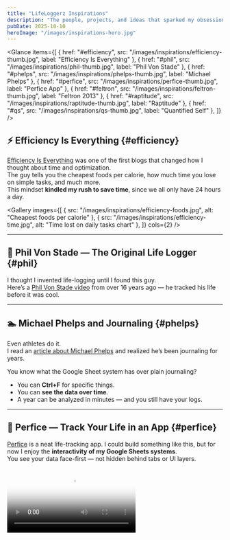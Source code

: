 ```yaml
---
title: "LifeLoggerz Inspirations"
description: "The people, projects, and ideas that sparked my obsession with tracking life and optimizing every hour."
pubDate: 2025-10-10
heroImage: "/images/inspirations-hero.jpg"
---
```



<Glance
  items={[
    { href: "#efficiency", src: "/images/inspirations/efficiency-thumb.jpg", label: "Efficiency Is Everything" },
    { href: "#phil",       src: "/images/inspirations/phil-thumb.jpg",        label: "Phil Von Stade" },
    { href: "#phelps",     src: "/images/inspirations/phelps-thumb.jpg",      label: "Michael Phelps" },
    { href: "#perfice",    src: "/images/inspirations/perfice-thumb.jpg",     label: "Perfice App" },
    { href: "#feltron",    src: "/images/inspirations/feltron-thumb.jpg",     label: "Feltron 2013" },
    { href: "#raptitude",  src: "/images/inspirations/raptitude-thumb.jpg",   label: "Raptitude" },
    { href: "#qs",         src: "/images/inspirations/qs-thumb.jpg",          label: "Quantified Self" },
  ]}
/>

## ⚡ Efficiency Is Everything {#efficiency}

[Efficiency Is Everything](https://efficiencyiseverything.com) was one of the first blogs that changed how I thought about time and optimization.  
The guy tells you the cheapest foods per calorie, how much time you lose on simple tasks, and much more.  
This mindset **kindled my rush to save time**, since we all only have 24 hours a day.

<Gallery
  images={[
    { src: "/images/inspirations/efficiency-foods.jpg", alt: "Cheapest foods per calorie" },
    { src: "/images/inspirations/efficiency-time.jpg", alt: "Time lost on daily tasks chart" },
  ]}
  cols={2}
/>

---

## 🎥 Phil Von Stade — The Original Life Logger {#phil}

I thought I invented life-logging until I found this guy.  
Here’s a [Phil Von Stade video](https://www.youtube.com/watch?v=DPwZ-5M6XKw) from over 16 years ago — he tracked his life before it was cool.

<YouTubeLite id="DPwZ-5M6XKw" title="Phil Von Stade Life Tracking" />

---

## 🏊 Michael Phelps and Journaling {#phelps}

Even athletes do it.  
I read an [article about Michael Phelps](https://www.inc.com/jeff-haden/michael-phelps-journaling-habits.html) and realized he’s been journaling for years.  

You know what the Google Sheet system has over plain journaling?  
- You can **Ctrl+F** for specific things.  
- You can **see the data over time**.  
- A year can be analyzed in minutes — and you still have your logs.

---

## 📱 Perfice — Track Your Life in an App {#perfice}

[Perfice](https://www.perfice.com) is a neat life-tracking app. I could build something like this, but for now I enjoy the **interactivity of my Google Sheets systems**.  
You see your data face-first — not hidden behind tabs or UI layers.

<Video src="/videos/lifeloggerz-sheets-demo.mp4" poster="/images/inspirations/sheets-poster.jpg" />

---

## 🎨 Feltron’s 2013 Annual Report {#feltron}

Nicholas Felton’s [2013 Life Report](https://felton.com/FAR13.html) blew my mind.  
The graphic design presentation of his data is beautiful — minimal, statistical, poetic.  

Feel free to improve my systems in the **aesthetics department**.  
I haven’t delved into Looker Studio or Power BI yet, but that’s coming.

<Gallery
  images={[
    { src: "/images/inspirations/feltron1.jpg", alt: "Feltron 2013 life report layout" },
    { src: "/images/inspirations/feltron2.jpg", alt: "Feltron data visualization" },
  ]}
  cols={2}
/>

---

## 🌱 Raptitude — Experiments in Living Better {#raptitude}

[Raptitude](https://www.raptitude.com) inspired me to test self-improvement like experiments.  
My blog isn’t just about data — it’s about **improving workflows, free time, and ultimately, life**.

---

## 📊 Quantified Self Movement {#qs}

The [Quantified Self](https://quantifiedself.com) community shows what’s possible when people track everything.  
It’s not just numbers; it’s **awareness turned into action**.

---

## 💬 Final Thoughts

You think you can do better?  
Try using **Looker Studio**, **Power BI**, or tools I haven’t even touched yet.  
I avoid biometrics for now — there’s still plenty to optimize manually.

When I was younger, I kept stacks of notes and whiteboards trying to organize ideas.  
It was chaos.  
In **January 2023**, I began logging stats in Google Sheets.  
By **July 2023**, I realized I could **organize my entire mind in Excel** —  
and from that moment, LifeLoggerz began.

---

*Thanks to every creator who pushed me to quantify life itself.*
